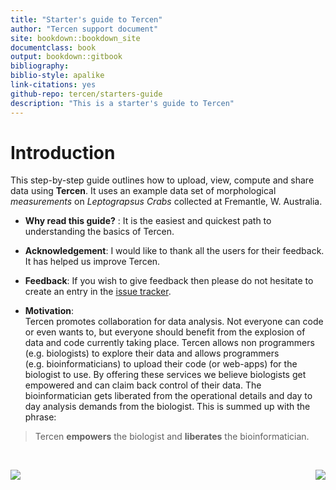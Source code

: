 ```yaml
---
title: "Starter's guide to Tercen"
author: "Tercen support document"
site: bookdown::bookdown_site
documentclass: book
output: bookdown::gitbook
bibliography: 
biblio-style: apalike
link-citations: yes
github-repo: tercen/starters-guide
description: "This is a starter's guide to Tercen"
---
```



# Introduction


This step-by-step guide outlines how to upload, view, compute and share data using __Tercen__. It uses an example data set of morphological  _measurements_ on _Leptograpsus Crabs_ collected at Fremantle, W. Australia.

* __Why read this guide?__ :
It is the easiest and quickest path to understanding the basics of Tercen. 

* __Acknowledgement__:
I would like to thank all the users for their feedback. It has helped us improve Tercen.

* __Feedback__:
If you wish to give feedback then please do not hesitate to create an entry in the [issue tracker](https://github.com/tercen/starters-guide2/issues).

* __Motivation__:  
Tercen  promotes collaboration for data analysis. Not everyone can code or even wants to,  but everyone should benefit from the explosion of data and code currently taking place.
Tercen allows non programmers (e.g. biologists) to explore their data and allows programmers (e.g. bioinformaticians) to upload their code (or web-apps) for the biologist to use. By offering these services we believe biologists get empowered and can claim back control of their data. The bioinformatician gets liberated from the operational details and day to day analysis demands from the biologist. This is summed up with the phrase:

> Tercen __empowers__ the biologist and __liberates__ the bioinformatician.

\


<img align="left"src="images/Tercen_logo.png">
<img align="right"src="images/stairs.png">


